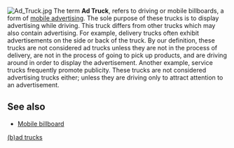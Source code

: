 {{Wikify|April 2007}}
[[Image:Ad Truck.jpg|thumb]]
The term '''Ad Truck''', refers to driving or mobile billboards, a form of [[mobile advertising]]. The sole purpose of these trucks is to display advertising while driving. This truck differs from other trucks which may also contain advertising. For example, delivery trucks often exhibit advertisements on the side or back of the truck. By our definition, these trucks are not considered ad trucks unless they are not in the process of delivery, are not in the process of going to pick up products, and are driving around in order to display the advertisement. Another example, service trucks frequently promote publicity. These trucks are not considered advertising trucks either; unless they are driving only to attract attention to an advertisement.

==See also==
*[[Mobile billboard]]


[http://www.uberculture.org/badtrucks (b)ad trucks]
{{uncat}}